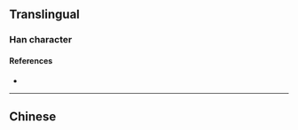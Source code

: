 {{character info/new}}
{{also|潯}}
==Translingual==

===Han character===
{{Han char|rn=85|rad=水|as=06|sn=9|four=|canj=ESMI,XESMI|ids=⿰氵寻}}

====References====
* {{Han ref|kx=0623.171|hdz=31617.010|uh=6D54|ud=27988}}

----

==Chinese==
{{zh-see|潯}}